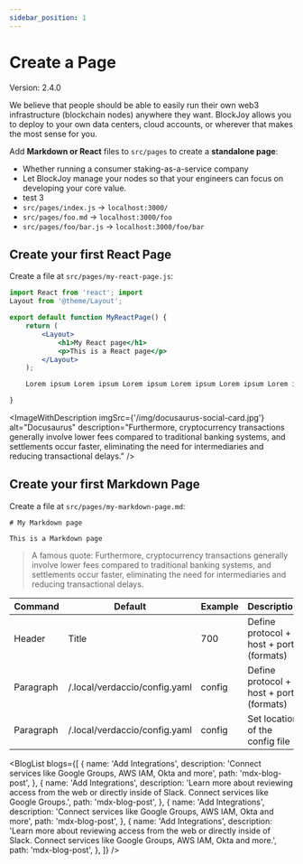 ```yaml
---
sidebar_position: 1
---
```



# Create a Page

<VersionType>Version: 2.4.0</VersionType>

<ApiMethod method="retuns" name="BlockchainServiceGetResponse" />

<Introduction>
  We believe that people should be able to easily run their own web3
  infrastructure (blockchain nodes) anywhere they want. BlockJoy allows you to
  deploy to your own data centers, cloud accounts, or wherever that makes the
  most sense for you.
</Introduction>

Add **Markdown or React** files to `src/pages` to create a **standalone page**:

- Whether running a consumer staking-as-a-service company
- Let BlockJoy manage your nodes so that your engineers can focus on developing your core value.
- test 3
- `src/pages/index.js` → `localhost:3000/`
- `src/pages/foo.md` → `localhost:3000/foo`
- `src/pages/foo/bar.js` → `localhost:3000/foo/bar`

## Create your first React Page

Create a file at `src/pages/my-react-page.js`:

```jsx title="src/pages/my-react-page.js"
import React from 'react'; import
Layout from '@theme/Layout';

export default function MyReactPage() {
    return (
        <Layout>
            <h1>My React page</h1>
            <p>This is a React page</p>
        </Layout>
    );

    Lorem ipsum Lorem ipsum Lorem ipsum Lorem ipsum Lorem ipsum Lorem ipsum Lorem ipsum Lorem ipsum Lorem ipsum

}

```

<ImageWithDescription
  imgSrc={'/img/docusaurus-social-card.jpg'}
  alt="Docusaurus"
  description="Furthermore, cryptocurrency transactions generally involve lower fees compared to traditional banking systems, and settlements occur faster, eliminating the need for intermediaries and reducing transactional delays."
/>

## Create your first Markdown Page

Create a file at `src/pages/my-markdown-page.md`:

```mdx title="src/pages/my-markdown-page.md"
# My Markdown page

This is a Markdown page
```

> A famous quote: Furthermore, cryptocurrency transactions generally involve lower fees compared to traditional banking systems, and settlements occur faster, eliminating the need for intermediaries and reducing transactional delays.

| Command   | Default                       | Example | Description                             | Api    |
| --------- | ----------------------------- | ------- | --------------------------------------- | ------ |
| Header    | Title                         | 700     | Define protocol + host + port (formats) | get    |
| Paragraph | /.local/verdaccio/config.yaml | config  | Define protocol + host + port (formats) | post   |
| Paragraph | /.local/verdaccio/config.yaml | config  | Set location of the config file         | delete |

<BlogList
  blogs={[
    {
      name: 'Add Integrations',
      description:
        'Connect services like Google Groups, AWS IAM, Okta and more',
      path: 'mdx-blog-post',
    },
    {
      name: 'Add Integrations',
      description:
        'Learn more about reviewing access from the web or directly inside of Slack. Connect services like Google Groups.',
      path: 'mdx-blog-post',
    },
    {
      name: 'Add Integrations',
      description:
        'Connect services like Google Groups, AWS IAM, Okta and more',
      path: 'mdx-blog-post',
    },
    {
      name: 'Add Integrations',
      description:
        'Learn more about reviewing access from the web or directly inside of Slack. Connect services like Google Groups, AWS IAM, Okta and more.',
      path: 'mdx-blog-post',
    },
  ]}
/>
